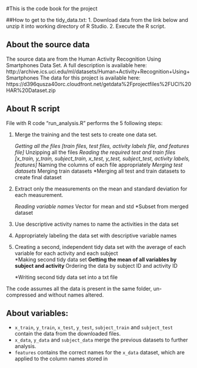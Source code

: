 #This is the code book for the project

##How to get to the tidy_data.txt:
1. Download data from the link below and unzip it into working directory of R Studio.
2. Execute the R script.

## About the source data
The source data are from the Human Activity Recognition Using Smartphones Data Set. A full description is available here:
  http://archive.ics.uci.edu/ml/datasets/Human+Activity+Recognition+Using+Smartphones
The data for this project is available here: https://d396qusza40orc.cloudfront.net/getdata%2Fprojectfiles%2FUCI%20HAR%20Dataset.zip 

## About R script
File with R code "run_analysis.R" performs the 5 following steps:  
  
  1. Merge the training and the test sets to create one data set.

      *Getting all the files [train files, test files, activity labels file, and features file]
      *Unzipping all the files
      *Reading the required test and train files [x_train, y_train, subject_train, x_test, y_test, subject_test, activity labels, features]
      *Naming the columns of each file appropriately
      *Merging test datasets
      *Merging train datasets
      *Merging all test and train datasets to create final dataset

2. Extract only the measurements on the mean and standard deviation for each measurement. 

      *Reading variable names 
      *Vector for mean and std
      *Subset from merged dataset

3. Use descriptive activity names to name the activities in the data set

4. Appropriately labeling the data set with descriptive variable names  

5. Creating a second, independent tidy data set with the average of each variable for each activity and each subject   
      *Making second tidy data set 
          **Getting the mean of all variables by subject and activity
          **Ordering the data by subject ID and activity ID

      *Writing second tidy data set into a txt file   

The code assumes all the data is present in the same folder, un-compressed and without names altered.

## About variables:   
* `x_train`, `y_train`, `x_test`, `y_test`, `subject_train` and `subject_test` contain the data from the downloaded files.
* `x_data`, `y_data` and `subject_data` merge the previous datasets to further analysis.
* `features` contains the correct names for the `x_data` dataset, which are applied to the column names stored in